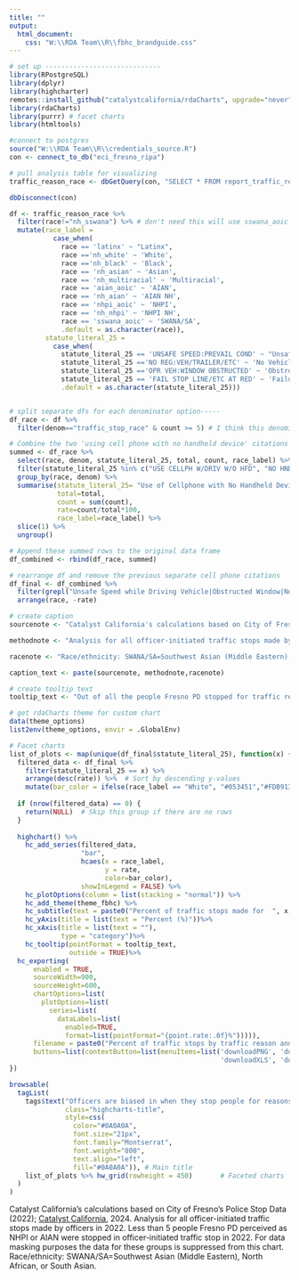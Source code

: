 ```yaml
---
title: ""
output:
  html_document:
    css: "W:\\RDA Team\\R\\fbhc_brandguide.css"
---
```

<!-- link to Adobe Fonts (Source Serif Pro, Montserrat, Open Sans) -->
<link rel="stylesheet" href="https://use.typekit.net/kjp5mnx.css">

```r

# set up -----------------------------
library(RPostgreSQL)
library(dplyr)
library(highcharter)
remotes::install_github("catalystcalifornia/rdaCharts", upgrade="never") 
library(rdaCharts)
library(purrr) # facet charts
library(htmltools)

#connect to postgres
source("W:\\RDA Team\\R\\credentials_source.R")
con <- connect_to_db("eci_fresno_ripa")

# pull analysis table for visualizing
traffic_reason_race <- dbGetQuery(con, "SELECT * FROM report_traffic_reason_race")

dbDisconnect(con)
```

```r
df <- traffic_reason_race %>%
  filter(race!="nh_sswana") %>% # don't need this will use sswana_aoic which is the same
  mutate(race_label = 
           case_when(
             race == 'latinx' ~ "Latinx",
             race =='nh_white' ~ 'White',
             race =='nh_black' ~ 'Black',
             race == 'nh_asian' ~ 'Asian',
             race == 'nh_multiracial' ~ 'Multiracial',
             race == 'aian_aoic' ~ 'AIAN',
             race == 'nh_aian' ~ 'AIAN NH',
             race == 'nhpi_aoic' ~ 'NHPI',
             race == 'nh_nhpi' ~ 'NHPI NH',
             race == 'sswana_aoic' ~ 'SWANA/SA',
             .default = as.character(race)),
         statute_literal_25 = 
           case_when(
             statute_literal_25 == 'UNSAFE SPEED:PREVAIL COND' ~ "Unsafe Speed while Driving Vehicle",
             statute_literal_25 =='NO REG:VEH/TRAILER/ETC' ~ 'No Vehicle Registration',
             statute_literal_25 =='OPR VEH:WINDOW OBSTRUCTED' ~ 'Obstructed Window',
             statute_literal_25 == 'FAIL STOP LINE/ETC AT RED' ~ 'Failure to Stop at Red Light',
             .default = as.character(statute_literal_25)))


# split separate dfs for each denominator option-----
df_race <- df %>%
  filter(denom=="traffic_stop_race" & count >= 5) # I think this denominator is the best one for visualizing

# Combine the two 'using cell phone with no handheld device' citations into one -----
summed <- df_race %>%
  select(race, denom, statute_literal_25, total, count, race_label) %>%
  filter(statute_literal_25 %in% c("USE CELLPH W/DRIV W/O HFD", "NO HND HLD DEVICE W/DRIVE")) %>%
  group_by(race, denom) %>%
  summarise(statute_literal_25= "Use of Cellphone with No Handheld Device",
            total=total,
            count = sum(count),
            rate=count/total*100,
            race_label=race_label) %>%
  slice(1) %>%
  ungroup()

# Append these summed rows to the original data frame
df_combined <- rbind(df_race, summed)

# rearrange df and remove the previous separate cell phone citations
df_final <- df_combined %>%
  filter(grepl("Unsafe Speed while Driving Vehicle|Obstructed Window|No Vehicle Registration", statute_literal_25)) %>%
  arrange(race, -rate)

```

```r
# create caption 
sourcenote <- "Catalyst California's calculations based on City of Fresno's Police Stop Data (2022); <u>[Catalyst California](https://www.catalystcalifornia.org)</u>, 2024."

methodnote <- "Analysis for all officer-initiated traffic stops made by officers in 2022. Less than 10 people Fresno PD perceived as NHPI or AIAN were stopped in officer-initiated traffic stop in 2022. For data masking purposes the data for these groups is suppressed from this chart."

racenote <- "Race/ethnicity: SWANA/SA=Southwest Asian (Middle Eastern), North African, or South Asian."

caption_text <- paste(sourcenote, methodnote,racenote)

# create tooltip text
tooltip_text <- "Out of all the people Fresno PD stopped for traffic reasons and perceived as <b>{point.race_label}</b>, <b>{point.rate:.1f}%</b> of those people were stopped for <b>{point.statute_literal_25}</b>, or a total of <b>{point.count:.1f}</b> people."

# get rdaCharts theme for custom chart
data(theme_options)
list2env(theme_options, envir = .GlobalEnv)

```

```r
# Facet charts
list_of_plots <- map(unique(df_final$statute_literal_25), function(x) {
  filtered_data <- df_final %>%
    filter(statute_literal_25 == x) %>%
    arrange(desc(rate)) %>%  # Sort by descending y-values
    mutate(bar_color = ifelse(race_label == "White", "#053451","#FDB913"))  # Custom color for "White"
  
  if (nrow(filtered_data) == 0) {
    return(NULL)  # Skip this group if there are no rows
  }
  
  highchart() %>%
    hc_add_series(filtered_data, 
                  "bar", 
                  hcaes(x = race_label, 
                        y = rate, 
                        color=bar_color),
                  showInLegend = FALSE) %>%
    hc_plotOptions(column = list(stacking = "normal")) %>%
    hc_add_theme(theme_fbhc) %>%
    hc_subtitle(text = paste0("Percent of traffic stops made for  ", x," reason out of all traffic stops by race")) %>% 
    hc_yAxis(title = list(text = "Percent (%)"))%>%
    hc_xAxis(title = list(text = ""),
             type = "category")%>%
    hc_tooltip(pointFormat = tooltip_text,
               outside = TRUE)%>%
  hc_exporting(
      enabled = TRUE,
      sourceWidth=900,
      sourceHeight=600,
      chartOptions=list(
        plotOptions=list(
          series=list(
            dataLabels=list(
              enabled=TRUE,
              format=list(pointFormat="{point.rate:.0f}%"))))),
      filename = paste0("Percent of traffic stops by traffic reason and race","_Catalyst California, catalystcalifornia.org, ", format(Sys.Date(), "%Y"), "."),
      buttons=list(contextButton=list(menuItems=list('downloadPNG', 'downloadSVG',
                                                     'downloadXLS', 'downloadCSV'))))
})

browsable(
  tagList(
    tags$text("Officers are biased in when they stop people for reasons not related to public safety", # Main title
              class="highcharts-title",
              style=css(
                color="#0A0A0A",
                font.size="21px",
                font.family="Montserrat",
                font.weight="800",
                text.align="left",
                fill="#0A0A0A")), # Main title
    list_of_plots %>% hw_grid(rowheight = 450)       # Faceted charts
  )
)

```
<span class="highcharts-caption" style="font-size: 14px;">Catalyst California's calculations based on City of Fresno's Police Stop Data (2022); <u>[Catalyst California](https://www.catalystcalifornia.org)</u>, 2024. Analysis for all officer-initiated traffic stops made by officers in 2022. Less than 5 people Fresno PD perceived as NHPI or AIAN were stopped in officer-initiated traffic stop in 2022. For data masking purposes the data for these groups is suppressed from this chart. Race/ethnicity: SWANA/SA=Southwest Asian (Middle Eastern), North African, or South Asian. </span>


<script>
  widg = document.getElementsByClassName('html-widget'); //find widgets
  for (let i = 0; i < widg.length; i++) { //loop through
    document.getElementsByClassName('highchart')[i].style.width = '100%'; //adjust width
    document.getElementsByClassName('highchart')[i].style.height = '100%'; //adjust height
  }
</script>